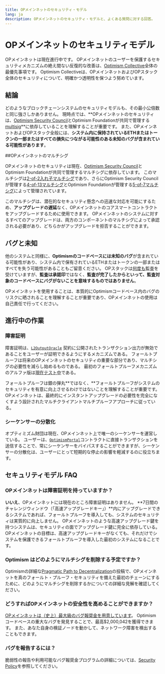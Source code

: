```yaml
---
title: OPメインネットのセキュリティ・モデル
lang: ja
description: OPメインネットのセキュリティ・モデルと、よくある質問に対する回答。
---
```



# OPメインネットのセキュリティモデル

OPメインネットは現在進行中です。
OPメインネットのユーザーを保護するセキュリティメカニズムの絶え間ない反復的な改善は、[Optimism Collective](https://community.optimism.io/docs/governance/)全体の最優先事項です。
Optimism Collectiveは、OPメインネットおよびOPスタック全体のセキュリティについて、明確かつ透明性を保つよう努めています。

## 結論

どのようなブロックチェーンシステムのセキュリティモデルも、その最小公倍数と同じ強さしかありません。
現時点では、**OPメインネットのセキュリティは、[Optimism Security Council](https://gov.optimism.io/t/intro-to-optimisms-security-council/6885)とOptimism Foundationが共同で管理する[multisig](https://etherscan.io/address/0x5a0Aae59D09fccBdDb6C6CcEB07B7279367C3d2A)**に依存していることを理解することが重要です。
また、OPメインネットおよびOPスタック全般には、**システム内に保持されているETHまたはトークンの一部またはすべての損失につながる可能性のある未知のバグが含まれている可能性があります**。

##OPメインネットのマルチシグ

OPメインネットのセキュリティは現在、[Optimism Security Council](https://gov.optimism.io/t/intro-to-optimisms-security-council/6885)とOptimism Foundationが共同で管理するマルチシグに依存しています。
このマルチシグは[2-of-2入れ子マルチシグ](https://etherscan.io/address/0x5a0Aae59D09fccBdDb6C6CcEB07B7279367C3d2A)であり、さらにOptimism Security Councilが管理する[4-of-13マルチシグ](https://etherscan.io/address/0xc2819DC788505Aac350142A7A707BF9D03E3Bd03)とOptimism Foundationが管理する[5-of-7マルチシグ](https://etherscan.io/address/0x847B5c174615B1B7fDF770882256e2D3E95b9D92)によって管理されています。

このマルチシグは、潜在的なセキュリティ懸念への迅速な対応を可能にするため、**アップグレードの遅延**なく、OPメインネットのコアスマートコントラクトをアップグレードするために使用できます。
OPメインネットのシステムに対するすべてのアップグレードは、両方のコンポーネントのマルチシグによって承認される必要があり、どちらかがアップグレードを拒否することができます。

## バグと未知

他のシステムと同様に、**Optimismのコードベースには未知のバグ**が含まれている可能性があり、システム内で保有されているETHまたはトークンの一部またはすべてを失う可能性があることもご留意ください。
OPスタックは[何度も](https://github.com/ethereum-optimism/optimism/tree/v1.1.4/technical-documents/security-reviews)監査を受けていますが、**監査は承認印**ではなく、**監査が完了したからといって、監査対象のコードベースにバグがないことを意味するものではありません**。

OPメインネットを使用することは、本質的にOptimismコードベース内のバグのリスクに晒されることを理解することが重要であり、OPメインネットの使用は自己責任で行ってください。

## 進行中の作業

### 障害証明

障害証明は、[`L2OutputOracle`](https://github.com/ethereum-optimism/optimism/blob/5877ee24cc9aaef5848c1372e0e196707fb336a0/packages/contracts-bedrock/src/L1/L2OutputOracle.sol) 契約に公開されたトランザクション出力が無効であることをユーザーが証明できるようにするメカニズムである。
フォールトプルーフは将来のOPメインネットのセキュリティの重要な部分であり、マルチシグの必要性を減らし始めるものである。
最初のフォールトプルーフメカニズムのアルファ版は[現在テスト中](https://blog.oplabs.co/building-a-fault-proof-system/)である。

<Callout>
フォールトプルーフは銀の弾丸**ではなく、**フォールトプルーフがシステムのセキュリティを有意に向上させるわけではないことを理解することが重要です。
OPメインネットは、最終的にインスタントアップグレードの必要性を完全になくすよう設計されたマルチクライアントマルチプルーフアプローチに従っている。
</Callout>

### シーケンサーの分散化

オプティミズム財団は現在、OPメインネット上で唯一のシーケンサーを運営している。
ユーザーは、[`OptimismPortal`](https://github.com/ethereum-optimism/optimism/blob/5877ee24cc9aaef5848c1372e0e196707fb336a0/packages/contracts-bedrock/src/L1/OptimismPortal.sol)コントラクトに直接トランザクションを送信することで、常にシーケンサーをバイパスすることができますが、シーケンサーの分散化は、ユーザーにとって短期的な停止の影響を軽減するのに役立ちます。

## セキュリティモデル FAQ

### OPメインネットは障害証明を持っていますか？

**いいえ**、OPメインネットには現在のところ障害証明はありません。
**7日間のチャレンジウィンドウ（「高速アップグレードキー」）**内にアップグレードできるシステムであれば、フォールトプルーフを導入しても、システムのセキュリティは実質的に向上しません。
OPメインネットのような高速アップグレード鍵を持つシステムは、セキュリティの面でアップグレード鍵に完全に依存している。
OPメインネットの目標は、高速アップグレードキーがなくても、それだけでシステムを保護できるフォールトプルーフを導入した最初のシステムになることです。

### Optimism はどのようにマルチシグを削除する予定ですか？

Optimismの詳細な[Pragmatic Path to Decentralization](https://web.archive.org/web/20230331065342/https://medium.com/ethereum-optimism/our-pragmatic-path-to-decentralization-cb5805ca43c1)の投稿で、OPメインネットを真のフォールト・プルーフ・セキュリティを備えた最初のチェーンにするために、どのようにマルチシグを削除するかについての詳細な見解を確認してください。

### どうすればOPメインネットの安全性を高めることができますか？

[OPメインネットは（史上）最大級のバグ報奨金を用意しています](/chain/security/security-policy)。
Optimismコードベースの重大なバグを発見することで、最高$2,000,042を獲得できます。
また、あなた自身の検証ノードを動かして、ネットワーク障害を検出することもできます。

### バグを報告するには？

脆弱性の報告や利用可能なバグ報奨金プログラムの詳細については、[Security Policy](/chain/security/security-policy)を参照してください。
